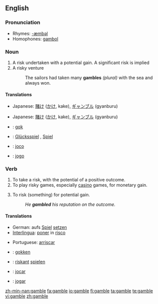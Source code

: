 {{wikipedia|Gamble (disambiguation)}}
==English==

===Pronunciation===
*Rhymes: [[Rhymes:English:-æmbəl|-æmbəl]]
*Homophones: [[gambol]]

===Noun===
{{wikipedia}}
{{en-noun}}

# A risk undertaken with a potential gain. A significant risk is implied
# A risky venture
#: The sailors had taken many '''gambles''' ''(plural)'' with the sea and always won.

====Translations====
{{trans-top|a risk undertaken with a potential gain}}
{{trans-mid}}
*Japanese: [[賭け]] ([[かけ]], kake), [[ギャンブル]] (gyanburu)
{{trans-bottom}}

{{trans-top|a risky venture}}
{{trans-mid}}
*Japanese: [[賭け]] ([[かけ]], kake), [[ギャンブル]] (gyanburu)
{{trans-bottom}}

{{checktrans-top}}
*{{ttbc|Dutch}}: [[gok]] {{m}}
*{{ttbc|German}}: [[Glücksspiel]] {{n}}, [[Spiel]] {{n}}
{{checktrans-mid}}
*{{ttbc|Interlingua}}: [[joco]]
*{{ttbc|Portuguese}}: [[jogo]] {{m}}
{{checktrans-bottom}}

===Verb===
{{en-verb|gambl|ing}}

# To take a risk, with the potential of a positive outcome.
# To play risky games, especially [[casino]] games, for monetary gain.
# {{transitive}} To risk (something) for potential gain.
#:''He '''gambled''' his reputation on the outcome.''

====Translations====
{{trans-top|to take a risk, with the potential of a positive outcome}}
{{trans-mid}}
{{trans-bottom}}

{{trans-top|to play casino games}}
{{trans-mid}}
{{trans-bottom}}

{{trans-top|''(transitive)'' to risk something for potential gain}}
*German: aufs [[Spiel]] [[setzen]]
*[[Interlingua]]: [[poner]] in [[risco]]
{{trans-mid}}
*Portuguese: [[arriscar]]
{{trans-bottom}}

<!--intransitive? both? In English, the 1st and 3rd are not distinct senses. -->
{{checktrans-top}}
*{{ttbc|Dutch}}: [[gokken]]
*{{ttbc|German}}: [[riskant]] [[spielen]]
{{checktrans-mid}}
*{{ttbc|Interlingua}}: [[jocar]]
*{{ttbc|Portuguese}}: [[jogar]]
{{checktrans-bottom}}


[[zh-min-nan:gamble]]
[[fa:gamble]]
[[io:gamble]]
[[fi:gamble]]
[[ta:gamble]]
[[te:gamble]]
[[vi:gamble]]
[[zh:gamble]]